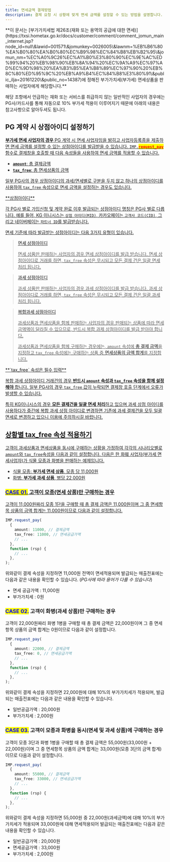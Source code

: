 ```yaml
---
title: 면세금액 결제방법
description: 결제 요청 시 상황에 맞게 면세 금액를 설정할 수 있는 방법을 설명합니다.
---
```



<Hint style="info">
  **이 문서는 [부가가치세법 제26조(재화 또는 용역의 공급에 대한 면세)](https://txsi.hometax.go.kr/docs/customer/comment/comment_jomun_main_internet.jsp?node_id=null\&lawid=001571\&jomunkey=0026005\&lawnm=%EB%B6%80%EA%B0%80%EA%B0%80%EC%B9%98%EC%84%B8%EB%B2%95\&jomun_nm=%EC%A0%9C26%EC%A1%B0%E3%80%90%EC%9E%AC%ED%99%94%20%EB%98%90%EB%8A%94%20%EC%9A%A9%EC%97%AD%EC%9D%98%20%EA%B3%B5%EA%B8%89%EC%97%90%20%EB%8C%80%ED%95%9C%20%EB%A9%B4%EC%84%B8%E3%80%91\&public_ilja=20161220\&public_no=14387)에 정해진 부가가치세(부가세) 면세상품을 판매하는 사업자에게 해당합니다.**

  해당 조항에서 언급하는 재화 또는 서비스를 취급하지 않는 일반적인 사업자의 경우에는 PG사/카드사를 통해 자동으로 10% 부가세 적용이 이루어지기 때문에 아래의 내용은 참고사항으로 알아두셔도 됩니다.
</Hint>

## PG 계약 시 상점아이디 설정하기 <a href="#pg" id="pg" />

**부가세 면세 사업자의 경우** PG 계약 시 면세 사업자임을 밝히고 사업자등록증을 제출하면 면세 금액를 설정할 수 있는 상점아이디를 발급받을 수 있습니다.
`IMP.`<mark style="color:red;">**`request_pay`**</mark> 함수로 결제창을 호출할 때 다음 속성들을 사용하여 면세 금액를 적용할 수 있습니다.

- **`amount`**: 총 결제금액
- **`tax_free`**: 총 면세상품의 금액

일부 PG사의 경우 상점아이디의 과세/면세별로 구분을 두지 않고 하나의 상점아이디를 사용하여 `tax_free` 속성으로 면세 금액을 설정하는 경우도 있습니다.

<Hint style="info">
  **상점아이디**

  각 PG사 별로 가입신청 및 계약 완료 이후 발급되는 상점아이디 명칭은 PG사 별로 다릅니다.
  예를 들어, KG 이니시스는 `상점 아이디(MID)`, 카카오페이는 `고객사 코드(CID)`, 그리고 네이버페이는 `파트너 ID`를 발급받습니다.
</Hint>

면세 기준에 따라 발급받는 상점아이디는 다음 3가지 유형이 있습니다.

> **면세 상점아이디**
>
> 면세 상품만 판매하는 사업자의 경우 면세 상점아이디를 발급 받습니다.
> 면세 상점아이디로 거래를 하면, `tax_free` 속성은 무시되고 모든 결제 건은 일괄 면세 처리 됩니다.

> **과세 상점아이디**
>
> 과세 상품만 판매하는 사업자의 경우 과세 상점아이디를 발급 받습니다.
> 과세 상점아이디로 거래를 하면, `tax_free` 속성은 무시되고 모든 결제 건은 일괄 과세 처리 됩니다.

> **복합과세 상점아이디**
>
> 과세상품과 면세상품을 함께 판매하는 사업자의 경우 판매되는 상품에 따라 면세 금액액이 달라질 수
> 있으므로, 반드시 복합 과제 상점아이디를 발급 받아야 합니다.
>
> 과세상품과 면세상품을 함께 구매하는 경우에는, `amount` 속성에 **총 결제 금액**을 지정하고
> `tax_free` 속성에는 구매하는 상품 중 **면세상품의 금액 합계**를 지정합니다.

<Hint style="warning">
  **`tax_free` 속성은 필수 입력**

  복합 과세 상점아이디 거래건의 경우 **반드시 `amount` 속성과 `tax_free` 속성을 함께 설정해야** 합니다.
  일부 PG사의 경우 `tax_free` 값이 누락되면 결제창 호출 단계에서 오류가 발생할 수 있습니다.

  특히 KG이니시스의 경우 **모든 결제건을 일괄 면세 처리**하고 있으며 과세 상점 아이디를 사용하다가 중간에 복합 과세 상점 아이디로 변경하면 기존에 과세 결제건을 모두 일괄 면세로 변경하고 있으니 이용에 주의하시길 바랍니다.
</Hint>

## 상황별 tax\_free 속성 적용하기 <a href="#taxfree" id="taxfree" />

고객이 과세상품과 면세상품을 동시에 구매하는 상황을 가정하여 각각의 시나리오별로 `amount`와 `tax_free`속성을 다음과 같이 설정합니다.
다음은 한 화훼 사업자(부가세 면세사업자)가 식물 모종과 화병을 판매하는 예제입니다.

- 식물 모종: **부가세 면세 상품**, 모종 당 11,000원
- 화병: **부가세 과세 상품**, 병당 22,000원

### <mark style="color:blue;">CASE 01.</mark> 고객이 모종(면세 상품)만 구매하는 경우

고객이 11,000원짜리 모종 1단을 구매할 때 총 결제 금액은 11,000원이며 그 중 면세항목 상품의 금액 합계는 11,000원이므로 다음과 같이 설정합니다.

```ts title="JavaScript"
IMP.request_pay(
  {
    amount: 11000, // 결제금액
    tax_free: 11000, // 면세공급가액
    // ...
  },
  function (rsp) {
    // ...
  },
);
```

위와같이 결제 속성을 지정하면 11,000원 전액이 면세적용되며 발급되는 매출전표에는 다음과 같은 내용을 확인할 수 있습니다.
(_PG사에 따라 용어가 다를 수 있습니다_)

- 면세 공급가액 : 11,000원
- 부가가치세 : 0원

### <mark style="color:blue;">CASE 02.</mark> 고객이 화병(과세 상품)만 구매하는 경우

고객이 22,000원짜리 화병 1병을 구매할 때 총 결제 금액은 22,000원이며 그 중 면세항목 상품의 금액 합계는 0원이므로 다음과 같이 설정합니다.

```ts title="JavaScript"
IMP.request_pay(
  {
    amount: 22000, // 결제금액
    tax_free: 0, // 면세공급가액
    // ...
  },
  function (rsp) {
    // ...
  },
);
```

위와같이 결제 속성을 지정하면 22,000원에 대해 10%의 부가가치세가 적용되며, 발급되는 매출전표에는 다음과 같은 내용을 확인할 수 있습니다.

- 일반공급가액 : 20,000원
- 부가가치세 : 2,000원

### <mark style="color:blue;">CASE 03.</mark> 고객이 모종과 화병을 동시(면세 및 과세 상품)에 구매하는 경우

고객이 모종 3단과 화병 1병을 구매할 때 총 결제 금액은 55,000원(33,000원 + 22,000원)이며 그 중
면세항목 상품의 금액 합계는 33,000원(모종 3단의 금액 합계)이므로 다음과 같이 설정합니다.

```ts title="JavaScript"
IMP.request_pay(
  {
    amount: 55000, // 결제금액
    tax_free: 33000, // 면세공급가액
    // ...
  },
  function (rsp) {
    // ...
  },
);
```

위와같이 결제 속성을 지정하면 55,000원 중 22,000원(과세금액)에 대해 10%의 부가가치세가 적용되며
33,000원에 대해 면세적용되어 발급되는 매출전표에는 다음과 같은 내용을 확인할 수 있습니다.

- 일반공급가액 : 20,000원
- 면세공급가액 : 33,000원
- 부가가치세 : 2,000원
